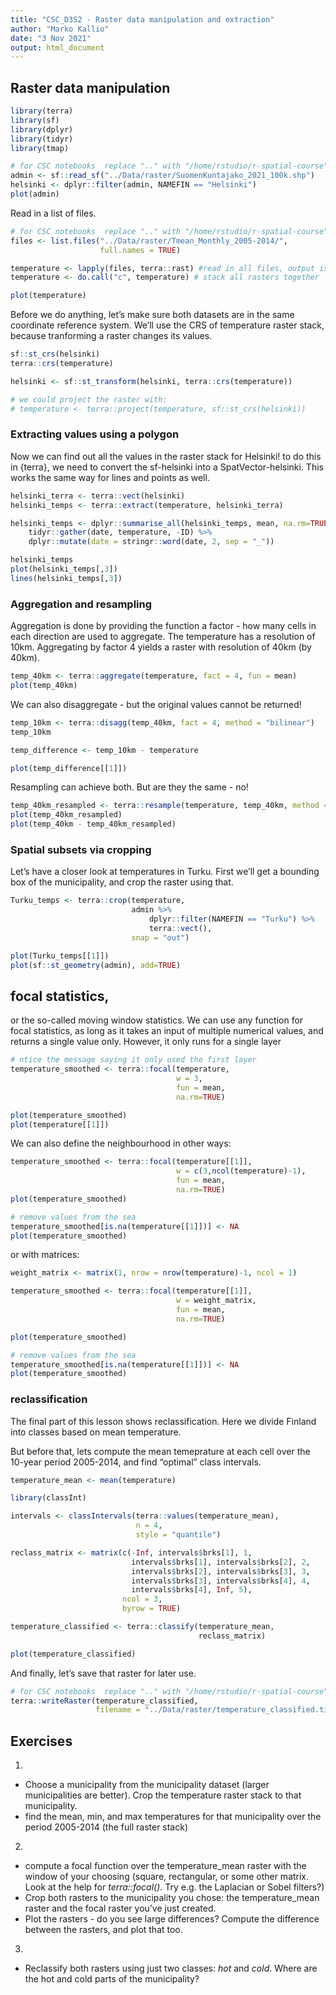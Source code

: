 ```yaml
---
title: "CSC_D3S2 - Raster data manipulation and extraction"
author: "Marko Kallio"
date: "3 Nov 2021"
output: html_document
---
```


## Raster data manipulation




```r
library(terra)
library(sf)
library(dplyr)
library(tidyr)
library(tmap)

# for CSC notebooks  replace ".." with "/home/rstudio/r-spatial-course"
admin <- sf::read_sf("../Data/raster/SuomenKuntajako_2021_100k.shp")
helsinki <- dplyr::filter(admin, NAMEFIN == "Helsinki")
plot(admin)

```


Read in a list of files.

```r
# for CSC notebooks  replace ".." with "/home/rstudio/r-spatial-course"
files <- list.files("../Data/raster/Tmean_Monthly_2005-2014/", 
                    full.names = TRUE)

temperature <- lapply(files, terra::rast) #read in all files, output is a list
temperature <- do.call("c", temperature) # stack all rasters together

plot(temperature)
```


Before we do anything, let's make sure both datasets are in the same coordinate reference system. We'll use the CRS of temperature raster stack, because tranforming a raster changes its values.

```r
sf::st_crs(helsinki)
terra::crs(temperature)

helsinki <- sf::st_transform(helsinki, terra::crs(temperature))

# we could project the raster with:
# temperature <- terra::project(temperature, sf::st_crs(helsinki))
```


### Extracting values using a polygon

Now we can find out all the values in the raster stack for Helsinki! to do this in {terra}, we need to convert the sf-helsinki into a SpatVector-helsinki. This works the same way for lines and points as well.

```r
helsinki_terra <- terra::vect(helsinki)
helsinki_temps <- terra::extract(temperature, helsinki_terra)

helsinki_temps <- dplyr::summarise_all(helsinki_temps, mean, na.rm=TRUE) %>% 
    tidyr::gather(date, temperature, -ID) %>% 
    dplyr::mutate(date = stringr::word(date, 2, sep = "_"))

helsinki_temps
plot(helsinki_temps[,3])
lines(helsinki_temps[,3])
```


### Aggregation and resampling

Aggregation is done by providing the function a factor - how many cells in each direction are used to aggregate. The temperature has a resolution of 10km. Aggregating by factor 4 yields a raster with resolution of 40km (by 40km).

```r
temp_40km <- terra::aggregate(temperature, fact = 4, fun = mean)
plot(temp_40km)
```

We can also disaggregate - but the original values cannot be returned!

```r
temp_10km <- terra::disagg(temp_40km, fact = 4, method = "bilinear")
temp_10km

temp_difference <- temp_10km - temperature

plot(temp_difference[[1]])
```

Resampling can achieve both. But are they the same - no!

```r

temp_40km_resampled <- terra::resample(temperature, temp_40km, method = "bilinear")
plot(temp_40km_resampled)
plot(temp_40km - temp_40km_resampled)

```


### Spatial subsets via cropping

Let's have a closer look at temperatures in Turku. First we'll get a bounding box of the municipality, and crop the raster using that.

```r

Turku_temps <- terra::crop(temperature,
                           admin %>% 
                               dplyr::filter(NAMEFIN == "Turku") %>% 
                               terra::vect(),
                           snap = "out")

plot(Turku_temps[[1]])
plot(sf::st_geometry(admin), add=TRUE)


```


## focal statistics,

or the so-called moving window statistics. We can use any function for focal statistics, as long as it takes an input of multiple numerical values, and returns a single value only.
However, it only runs for a single layer
```r

# ntice the message saying it only used the first layer
temperature_smoothed <- terra::focal(temperature,
                                     w = 3,
                                     fun = mean,
                                     na.rm=TRUE)

plot(temperature_smoothed)
plot(temperature[[1]])

```

We can also define the neighbourhood in other ways:
```r
temperature_smoothed <- terra::focal(temperature[[1]],
                                     w = c(3,ncol(temperature)-1),
                                     fun = mean,
                                     na.rm=TRUE)
plot(temperature_smoothed)

# remove values from the sea
temperature_smoothed[is.na(temperature[[1]])] <- NA
plot(temperature_smoothed)


```

or with matrices:

```r

weight_matrix <- matrix(1, nrow = nrow(temperature)-1, ncol = 1)

temperature_smoothed <- terra::focal(temperature[[1]],
                                     w = weight_matrix,
                                     fun = mean,
                                     na.rm=TRUE)

plot(temperature_smoothed)

# remove values from the sea
temperature_smoothed[is.na(temperature[[1]])] <- NA
plot(temperature_smoothed)

```


### reclassification

The final part of this lesson shows reclassification. Here we divide Finland into classes based on mean temperature.

But before that, lets compute the mean temeprature at each cell over the 10-year period 2005-2014, and find "optimal" class intervals.

```r

temperature_mean <- mean(temperature)

library(classInt)

intervals <- classIntervals(terra::values(temperature_mean),
                            n = 4,
                            style = "quantile")

reclass_matrix <- matrix(c(-Inf, intervals$brks[1], 1,
                           intervals$brks[1], intervals$brks[2], 2,
                           intervals$brks[2], intervals$brks[3], 3,
                           intervals$brks[3], intervals$brks[4], 4,
                           intervals$brks[4], Inf, 5),
                         ncol = 3,
                         byrow = TRUE)

temperature_classified <- terra::classify(temperature_mean,
                                          reclass_matrix)

plot(temperature_classified)

```


And finally, let's save that raster for later use.
```r
# for CSC notebooks  replace ".." with "/home/rstudio/r-spatial-course"
terra::writeRaster(temperature_classified, 
                   filename = "../Data/raster/temperature_classified.tif")


```




## Exercises

1.

* Choose a municipality from the municipality dataset (larger municipalities are better). Crop the temperature raster stack to that municipality.
* find the mean, min, and max temperatures for that municipality over the period 2005-2014 (the full raster stack)


2. 

* compute a focal function over the temperature_mean raster with the window of your choosing (square, rectangular, or some other matrix. Look at the help for *terra::focal()*. Try e.g. the Laplacian or Sobel filters?)
* Crop both rasters to the municipality you chose: the temperature_mean raster and the focal raster you've just created.
* Plot the rasters - do you see large differences? Compute the difference between the rasters, and plot that too.


3. 

* Reclassify both rasters using just two classes: *hot* and *cold*. Where are the hot and cold parts of the municipality?




